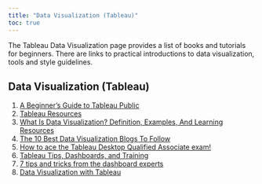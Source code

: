 ```yaml
---
title: "Data Visualization (Tableau)"
toc: true
---
```


The Tableau Data Visualization page provides a list of books and tutorials for beginners. There are links to practical introductions to data visualization, tools and style guidelines.

## Data Visualization (Tableau)

1)  [A Beginner's Guide to Tableau Public](https://www.tableau.com/blog/beginners-guide-tableau-public)
2)  [Tableau Resources](https://public.tableau.com/app/resources/learn)
3)  [What Is Data Visualization? Definition, Examples, And Learning Resources](https://www.tableau.com/learn/articles/data-visualization)
4)  [The 10 Best Data Visualization Blogs To Follow](https://www.tableau.com/learn/articles/best-data-visualization-blogs)
5)  [How to ace the Tableau Desktop Qualified Associate exam!](https://www.biztory.com/blog/2017/02/17/ace-tableau-desktop-qualified-associate-exam)
6)  [Tableau Tips, Dashboards, and Training](https://ryansleeper.com/)
7)  [7 tips and tricks from the dashboard experts](https://www.tableau.com/blog/7-tips-and-tricks-dashboard-experts)
8)  [Data Visualization with Tableau](https://www.datacamp.com/tutorial/data-visualisation-tableau)
